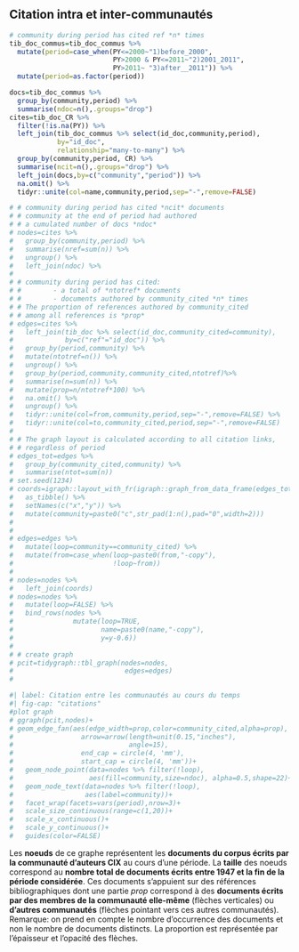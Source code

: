 ## Citation intra et inter-communautés

```r
# community during period has cited ref *n* times
tib_doc_commus=tib_doc_commus %>% 
  mutate(period=case_when(PY<=2000~"1)before_2000",
                          PY>2000 & PY<=2011~"2)2001_2011",
                          PY>2011~ "3)after__2011")) %>% 
  mutate(period=as.factor(period))

docs=tib_doc_commus %>% 
  group_by(community,period) %>% 
  summarise(ndoc=n(),.groups="drop")
cites=tib_doc_CR %>%
  filter(!is.na(PY)) %>%
  left_join(tib_doc_commus %>% select(id_doc,community,period),
            by="id_doc",
            relationship="many-to-many") %>% 
  group_by(community,period, CR) %>%
  summarise(ncit=n(),.groups="drop") %>% 
  left_join(docs,by=c("community","period")) %>% 
  na.omit() %>% 
  tidyr::unite(col=name,community,period,sep="-",remove=FALSE)

# # community during period has cited *ncit* documents
# # community at the end of period had authored 
# # a cumulated number of docs *ndoc*
# nodes=cites %>% 
#   group_by(community,period) %>% 
#   summarise(nref=sum(n)) %>% 
#   ungroup() %>% 
#   left_join(ndoc) %>% 
# 
# # community during period has cited: 
# #        - a total of *ntotref* documents
# #        - documents authored by community_cited *n* times
# # The proportion of references authored by community_cited
# # among all references is *prop*
# edges=cites %>% 
#   left_join(tib_doc %>% select(id_doc,community_cited=community),
#             by=c("ref"="id_doc")) %>% 
#   group_by(period,community) %>% 
#   mutate(ntotref=n()) %>% 
#   ungroup() %>% 
#   group_by(period,community,community_cited,ntotref)%>%
#   summarise(n=sum(n)) %>%
#   mutate(prop=n/ntotref*100) %>% 
#   na.omit() %>% 
#   ungroup() %>% 
#   tidyr::unite(col=from,community,period,sep="-",remove=FALSE) %>% 
#   tidyr::unite(col=to,community_cited,period,sep="-",remove=FALSE)
# 
# # The graph layout is calculated according to all citation links,
# # regardless of period
# edges_tot=edges %>% 
#   group_by(community_cited,community) %>% 
#   summarise(ntot=sum(n))
# set.seed(1234)
# coords=igraph::layout_with_fr(igraph::graph_from_data_frame(edges_tot)) %>% 
#   as_tibble() %>% 
#   setNames(c("x","y")) %>% 
#   mutate(community=paste0("c",str_pad(1:n(),pad="0",width=2)))
# 
# 
# edges=edges %>% 
#   mutate(loop=community==community_cited) %>% 
#   mutate(from=case_when(loop~paste0(from,"-copy"),
#                         !loop~from))
# 
# nodes=nodes %>% 
#   left_join(coords) 
# nodes=nodes %>%
#   mutate(loop=FALSE) %>% 
#   bind_rows(nodes %>%
#               mutate(loop=TRUE,
#                      name=paste0(name,"-copy"),
#                      y=y-0.6)) 
# 
# # create graph
# pcit=tidygraph::tbl_graph(nodes=nodes,
#                            edges=edges)
# 

```

```r
#| label: Citation entre les communautés au cours du temps
#| fig-cap: "citations"
#plot graph
# ggraph(pcit,nodes)+
# geom_edge_fan(aes(edge_width=prop,color=community_cited,alpha=prop),
#                 arrow=arrow(length=unit(0.15,"inches"),
#                             angle=15),
#                 end_cap = circle(4, 'mm'),
#                 start_cap = circle(4, 'mm'))+
#   geom_node_point(data=nodes %>% filter(!loop),
#                   aes(fill=community,size=ndoc), alpha=0.5,shape=22)+
#   geom_node_text(data=nodes %>% filter(!loop),
#                  aes(label=community))+
#   facet_wrap(facets=vars(period),nrow=3)+
#   scale_size_continuous(range=c(1,20))+
#   scale_x_continuous()+
#   scale_y_continuous()+
#   guides(color=FALSE)
```

Les **noeuds** de ce graphe représentent les **documents du corpus écrits par la communauté d'auteurs ClX** au cours d'une période. La **taille** des noeuds correspond au **nombre total de documents écrits entre 1947 et la fin de la période considérée**. Ces documents s'appuient sur des références bibliographiques dont une partie *prop* correspond à des **documents écrits par des membres de la communauté elle-même** (flèches verticales) ou **d'autres communautés** (flèches pointant vers ces autres communautés). Remarque: on prend en compte le nombre d'occurrence des documents et non le nombre de documents distincts. La proportion est représentée par l'épaisseur et l'opacité des flèches.
